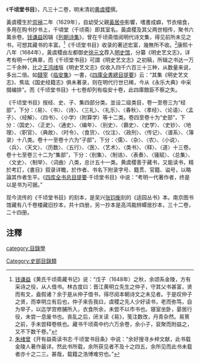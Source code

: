 《'''千顷堂书目'''》，凡三十二卷，明末清初[[黄虞稷|黄虞稷]]撰。

黃虞稷生於[[崇禎|崇禎]]二年（1629年），自幼受父親[[黃居中|黃居中]]影響，嗜書成癖，节衣缩食，多用在购书抄书上，千頃堂（千顷斋）即其室名。黃虞稷及其父两世相传，聚书六萬余卷。[[钱谦益|钱谦益]]因辑《[[列朝诗集|列朝诗集]]》，曾在千顷斋借阅明代诗文集，得见前所未见之书，可想其藏书的丰富。<ref>[[钱谦益|钱谦益]]《黄氏千顷斋藏书记》说：“戊子（1648年）之秋，余颂系金陵，方有采诗之役，从人借书。林古度曰：晋江黄明立先生之仲子，守其父书甚富，贤而有文，盍假诸？余于是从仲子借书，得尽阅本朝诗文之未见者。于是叹仲子之贤，而幸明立有后也，仲子来告我曰，虞稷之先人少好读书，老而弥笃，自为举子，以迄学宫修脯所入，衣食所余，未尝不以市书也。寝室坐卧，晏居行役，未尝一息废书也。丧乱之后，闭关读《易》，笺注数改，丹青杂然。易篑之前，手未尝释卷帙也。藏书千顷斋中约六万余卷，余小子，裒聚而附益之，又不下数千卷。”</ref>《千顷堂书目》收录的著述宏富，幾無所不收。<ref>[[朱绪曾|朱绪曾]]《开有益斋读书志·千顷堂书目条》中说：“余好搜寻乡梓文献，此书载金陵人著作最详。然此书所载，余所获见者不及十之四五，余所见而此书未载者亦十之二三。甚哉，载籍之浩博难穷也。”</ref>康熙十八年（1684年），黃虞稷由左都御史[[徐元文|徐元文]]荐入[[明史馆|明史馆]]，分纂《明史艺文志》，详考有明一代典章，而《千顷堂书目》可謂《明史艺文志》之初稿，所辑之书达一万二千余种，比之[[王鸿绪|王鸿绪]]版《明史艺文志》仅收入四千六百三十三种，从数量来说，多出二倍。如[[錢宰|錢宰]]《[[临安集|临安集]]》一書，《[[四庫全書總目提要|四庫全書總目提要]]》云：“其集《明史艺文志》、焦竑《国史经籍志》俱未著录，则在明代行世已稀，今从《永乐大典》中采掇编排”。而《千顷堂书目》十七卷却列有临安十卷，此四庫館臣不察之失。

《千顷堂书目》按经、史、子、集四部分类。並设二级类目，卷一至卷三为“经部”，下分：〈易〉、〈书〉、〈诗〉、〈三礼〉、〈礼乐〉、〈春秋〉、〈孝经〉、〈论语〉、〈孟子〉、〈经解〉、〈四书〉、〈小学〉（附算学）等十二类。卷四至卷十为“史部”，下分：〈国史〉、〈正史〉、〈通史〉、〈编年〉、〈别史〉、〈霸史〉、〈史学〉、〈史钞〉、〈地理〉、〈职官〉、〈典故〉、〈时令〉、〈食货〉、〈仪注〉、〈政刑〉、〈传记〉、〈谱系〉、〈簿录〉十八类。卷十一至卷十六为“子部”，下分：〈儒〉、〈杂〉、〈农〉、〈小说〉、〈兵〉、〈天文〉、〈历数〉、〈五行〉、〈医〉、〈艺术〉、〈类书〉、〈释〉、〈道〉十三卷。卷十七至卷三十二为“集部”，下分：〈别集〉、〈制诰〉、〈表奏〉、〈骚赋〉、〈总集〉、〈文史〉、〈制举〉、〈词曲〉八类，总计五十一类。黄虞稷善于藏书，又能读书，精於考訂，《書目》叙录详瞻，於作者、书名下附录字号、籍贯、官籍、谥号，以略論其作者生平。《[[四库全书总目提要|四库全书总目提要]]·千顷堂书目》中说：“考明一代著作者，终是以是书为可据。”

现今流传的《千顷堂书目》的刻本，是吴兴[[张钧衡|张钧衡]]刻的《适园丛书》本。南京图书馆藏有八千卷楼藏旧抄本，共十四册，另一抄本是高鸿裁辨蟫居抄本，三十二卷，二十四册。

==注釋==
{{reflist}}
[[category:目錄學|category:目錄學]]
[[Category:史部目錄類|Category:史部目錄類]]